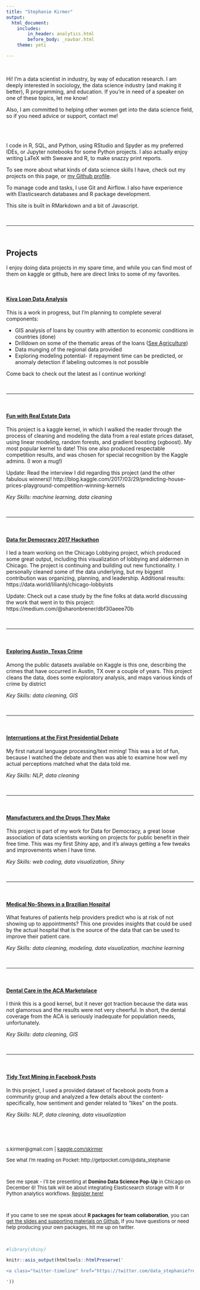 ```yaml
---
title: "Stephanie Kirmer"
output: 
  html_document:
    includes:
        in_header: analytics.html
        before_body: _navbar.html
    theme: yeti

---
```


<div class = "row">
<div class = "col-md-8">

<BR>

Hi! I'm a data scientist in industry, by way of education research. I am deeply interested in sociology, the data science industry (and making it better), R programming, and education. If you're in need of a speaker on one of these topics, let me know! 

Also, I am committed to helping other women get into the data science field, so if you need advice or support, contact me!

<BR>
<BR>

I code in R, SQL, and Python, using RStudio and Spyder as my preferred IDEs, 
or Jupyter notebooks for some Python projects. I also 
actually enjoy writing LaTeX with Sweave and R, to make snazzy print reports.

To see more about what kinds of data science skills I have, check out my projects on this page,
or [my Github profile](http://github.com/skirmer).

To manage code and tasks, I use Git and Airflow. I also have experience with 
Elasticsearch databases and R package development.

This site is built in RMarkdown and a bit of Javascript.

<BR>

***
<BR>

## Projects

I enjoy doing data projects in my spare time, and while you can find most of them on kaggle or github, here are direct links to some of my favorites.

<BR>

#### [Kiva Loan Data Analysis](https://skirmer.shinyapps.io/Kiva_Loans/)  

This is a work in progress, but I'm planning to complete several components:   

* GIS analysis of loans by country with attention to economic conditions in countries (done) 
* Drilldown on some of the thematic areas of the loans ([See Agriculture](https://github.com/skirmer/kaggle_kiva/blob/master/ag_drilldown.Rmd))
* Data munging of the regional data provided 
* Exploring modeling potential- if repayment time can be predicted, or 
anomaly detection if labeling outcomes is not possible  

Come back to check out the latest as I continue working!

<BR>

***

<BR>

#### [Fun with Real Estate Data](https://www.kaggle.com/skirmer/house-prices-advanced-regression-techniques/fun-with-real-estate-data)

This project is a kaggle kernel, in which I walked the reader through the process of cleaning and modeling the data from a real estate prices dataset, using linear modeling, random forests, and gradient boosting (xgboost). My most popular kernel to date! This one also produced respectable competition results, and was chosen for special recognition by the Kaggle admins. (I won a mug!)

Update: Read the interview I did regarding this project (and the other fabulous winners)! 
http://blog.kaggle.com/2017/03/29/predicting-house-prices-playground-competition-winning-kernels

*Key Skills: machine learning, data cleaning*  

<BR>

***



<BR>

#### [Data for Democracy 2017 Hackathon](https://skirmer.shinyapps.io/chilobby/)

I led a team working on the Chicago Lobbying project, which produced some great output, including this visualization of lobbying and aldermen in Chicago. The project is continuing and building out new functionality. I personally cleaned some of the data underlying, but my biggest contribution was organizing, planning, and leadership. Additional results:
https://data.world/lilianhj/chicago-lobbyists

Update: Check out a case study by the fine folks at data.world discussing the work that went in to this project: https://medium.com/@sharonbrener/dbf30aeee70b

<BR>

***

<BR>

#### [Exploring Austin, Texas Crime](https://www.kaggle.com/skirmer/exploratory-analysis-of-austin-crime-with-maps)

Among the public datasets available on Kaggle is this one, describing the crimes that have occurred in Austin, TX over a couple of years. This project cleans the data, does some exploratory analysis, and maps various kinds of crime by district

*Key Skills: data cleaning, GIS*

<BR>

***

<BR>

#### [Interruptions at the First Presidential Debate](https://www.kaggle.com/skirmer/d/mrisdal/2016-us-presidential-debates/interruptions-at-the-first-presidential-debate)

My first natural language processing/text mining! This was a lot of fun, because I watched the debate and then was able to examine how well my actual perceptions matched what the data told me.

*Key Skills: NLP, data cleaning*

<BR>

***

<BR>

#### [Manufacturers and the Drugs They Make](https://skirmer.shinyapps.io/firstapp/)

This project is part of my work for Data for Democracy, a great loose association of data scientists working on projects for public benefit in their free time. This was my first Shiny app, and it's always getting a few tweaks and improvements when I have time.

*Key Skills: web coding, data visualization, Shiny*

<BR>

***

<BR>

#### [Medical No-Shows in a Brazilian Hospital](https://www.kaggle.com/skirmer/d/joniarroba/noshowappointments/wip-exploring-data-cleaning-in-medical-no-shows)

What features of patients help providers predict who is at risk of not showing up to appointments? This one provides insights that could be used by the actual hospital that is the source of the data that can be used to improve their patient care.

*Key Skills: data cleaning, modeling, data visualization, machine learning*

<BR>

***

<BR>

#### [Dental Care in the ACA Marketplace](https://www.kaggle.com/skirmer/d/hhs/health-insurance-marketplace/dental-care-in-the-aca-marketplace)

I think this is a good kernel, but it never got traction because the data was not glamorous and the results were not very cheerful. In short, the dental coverage from the ACA is seriously inadequate for population needs, unfortunately.

*Key Skills: data cleaning, GIS*

<BR>

***

<BR>

#### [Tidy Text Mining in Facebook Posts](https://www.kaggle.com/skirmer/d/mchirico/cheltenham-s-facebook-group/tidy-text-mining-in-facebook-posts)

In this project, I used a provided dataset of facebook posts from a community group and analyzed a few details about the content- specifically, how sentiment and gender related to "likes" on the posts.

*Key Skills: NLP, data cleaning, data visualization*

<BR>

</div>

<div class = "col-md-4">


<BR>

<font size = 2>

s.kirmer@gmail.com  |  [kaggle.com/skirmer](http://www.kaggle.com/skirmer)


See what I'm reading on Pocket: http://getpocket.com/@data_stephanie   

<BR>

See me speak - I'll be presenting at **Domino Data Science Pop-Up** in Chicago on December 6! This talk will be about integrating Elasticsearch storage with R or Python analytics workflows. [Register here!](https://www.eventbrite.com/e/domino-data-science-pop-up-in-chicago-tickets-46631051731)

<BR>

If you came to see me speak about **R packages for team collaboration**, you can [get the slides and supporting materials on Github.](https://github.com/skirmer/odsc2018) If you have questions or need help producing your own packages, hit me up on twitter.


</font>
<BR>

```r
#library(shiny)

knitr::asis_output(htmltools::htmlPreserve('

<a class="twitter-timeline" href="https://twitter.com/data_stephanie?ref_src=twsrc%5Etfw" data-height=1200 data-chrome="nofooter">Tweets by data_stephanie</a> <script async src="https://platform.twitter.com/widgets.js" charset="utf-8"></script>

'))

```


</div></div>